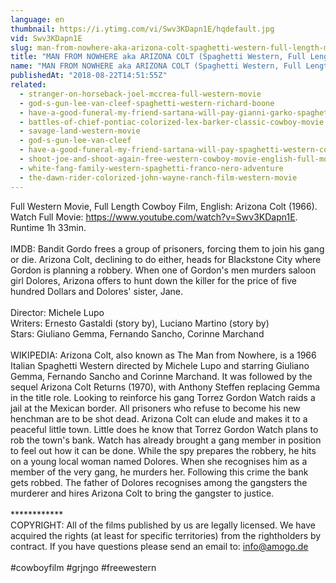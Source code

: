 ```yaml
---
language: en
thumbnail: https://i.ytimg.com/vi/Swv3KDapn1E/hqdefault.jpg
vid: Swv3KDapn1E
slug: man-from-nowhere-aka-arizona-colt-spaghetti-western-full-length-movie-english-hd-free-films
title: "MAN FROM NOWHERE aka ARIZONA COLT (Spaghetti Western, Full Length Movie, English, HD) *free films*"
name: "MAN FROM NOWHERE aka ARIZONA COLT (Spaghetti Western, Full Length Movie, English, HD) *free films*"
publishedAt: "2018-08-22T14:51:55Z"
related:
  - stranger-on-horseback-joel-mccrea-full-western-movie
  - god-s-gun-lee-van-cleef-spaghetti-western-richard-boone
  - have-a-good-funeral-my-friend-sartana-will-pay-gianni-garko-spaghetti-western
  - battles-of-chief-pontiac-colorized-lex-barker-classic-cowboy-movie
  - savage-land-western-movie
  - god-s-gun-lee-van-cleef
  - have-a-good-funeral-my-friend-sartana-will-pay-spaghetti-western-cowboy-movie
  - shoot-joe-and-shoot-again-free-western-cowboy-movie-english-full-movie-youtube-movies
  - white-fang-family-western-spaghetti-franco-nero-adventure
  - the-dawn-rider-colorized-john-wayne-ranch-film-western-movie
---
```


Full Western Movie, Full Length Cowboy Film, English: Arizona Colt (1966). Watch Full Movie: https://www.youtube.com/watch?v=Swv3KDapn1E. Runtime 1h 33min.<br />
<br />
IMDB: Bandit Gordo frees a group of prisoners, forcing them to join his gang or die. Arizona Colt, declining to do either, heads for Blackstone City where Gordon is planning a robbery. When one of Gordon's men murders saloon girl Dolores, Arizona offers to hunt down the killer for the price of five hundred Dollars and Dolores' sister, Jane.<br />
<br />
Director: Michele Lupo<br />
Writers: Ernesto Gastaldi (story by), Luciano Martino (story by)<br />
Stars: Giuliano Gemma, Fernando Sancho, Corinne Marchand<br />
<br />
WIKIPEDIA: Arizona Colt, also known as The Man from Nowhere, is a 1966 Italian Spaghetti Western directed by Michele Lupo and starring Giuliano Gemma, Fernando Sancho and Corinne Marchand. It was followed by the sequel Arizona Colt Returns (1970), with Anthony Steffen replacing Gemma in the title role. Looking to reinforce his gang Torrez Gordon Watch raids a jail at the Mexican border. All prisoners who refuse to become his new henchman are to be shot dead. Arizona Colt can elude and makes it to a peaceful little town. Little does he know that Torrez Gordon Watch plans to rob the town's bank. Watch has already brought a gang member in position to feel out how it can be done. While the spy prepares the robbery, he hits on a young local woman named Dolores. When she recognises him as a member of the very gang, he murders her. Following this crime the bank gets robbed. The father of Dolores recognises among the gangsters the murderer and hires Arizona Colt to bring the gangster to justice. <br />
<br />
************<br />
COPYRIGHT: All of the films published by us are legally licensed. We have acquired the rights (at least for specific territories) from the rightholders by contract. If you have questions please send an email to: info@amogo.de<br />
<br />
#cowboyfilm #grjngo #freewestern